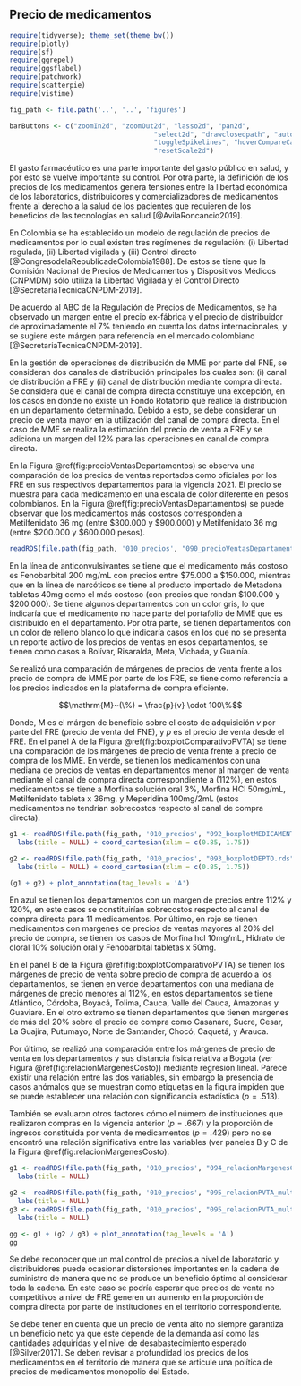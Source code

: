 ## Precio de medicamentos {#precioMedicamentos}

```r
require(tidyverse); theme_set(theme_bw())
require(plotly)
require(sf)
require(ggrepel)
require(ggsflabel)
require(patchwork)
require(scatterpie)
require(vistime)

fig_path <- file.path('..', '..', 'figures')

barButtons <- c("zoomIn2d", "zoomOut2d", "lasso2d", "pan2d", 
                                    "select2d", "drawclosedpath", "autoScale2d", "zoom2", 
                                    "toggleSpikelines", "hoverCompareCartesian", "hoverClosestCartesian", 
                                    "resetScale2d")
```

\maxdeadcycles=1000

El gasto farmacéutico es una parte importante del gasto público en salud, y por esto se vuelve importante su control. Por otra parte, la definición de los precios de los medicamentos genera tensiones entre la libertad económica de los laboratorios, distribuidores y comercializadores de medicamentos frente al derecho a la salud de los pacientes que requieren de los beneficios de las tecnologías en salud [@AvilaRoncancio2019].

En Colombia se ha establecido un modelo de regulación de precios de medicamentos por lo cual existen tres regímenes de regulación: (i) Libertad regulada, (ii) Libertad vigilada y (iii) Control directo [@CongresodelaRepublicadeColombia1988]. De estos se tiene que la Comisión Nacional de Precios de Medicamentos y Dispositivos Médicos (CNPMDM) sólo utiliza la Libertad Vigilada y el Control Directo [@SecretariaTecnicaCNPDM-2019].

De acuerdo al ABC de la Regulación de Precios de Medicamentos, se ha observado un margen entre el precio ex-fábrica y el precio de distribuidor de aproximadamente el 7\% teniendo en cuenta los datos internacionales, y se sugiere este márgen para referencia en el mercado colombiano [@SecretariaTecnicaCNPDM-2019].

En la gestión de operaciones de distribución de MME por parte del FNE, se consideran dos canales de distribución principales los cuales son: (i) canal de distribución a FRE y (ii) canal de distribución mediante compra directa. Se considera que el canal de compra directa constituye una excepción, en los casos en donde no existe un Fondo Rotatorio que realice la distribución en un departamento determinado. Debido a esto, se debe considerar un precio de venta mayor en la utilización del canal de compra directa. En el caso de MME se realiza la estimación del precio de venta a FRE y se adiciona un margen del 12\% para las operaciones en canal de compra directa.

En la Figura \@ref(fig:precioVentasDepartamentos) se observa una comparación de los precios de ventas reportados como oficiales por los FRE en sus respectivos departamentos para la vigencia 2021. El precio se muestra para cada medicamento en una escala de color diferente en pesos colombianos. En la Figura \@ref(fig:precioVentasDepartamentos) se puede observar que los medicamentos más costosos corresponden a Metilfenidato 36 mg (entre $\$300.000$ y $\$900.000$) y Metilfenidato 36 mg (entre $\$200.000$ y $\$600.000$ pesos).

```r
readRDS(file.path(fig_path, '010_precios', "090_precioVentasDepartamentos.rds"))
```

En la línea de anticonvulsivantes se tiene que el medicamento más costoso es Fenobarbital 200 mg/mL con precios entre $\$75.000$ a $\$150.000$, mientras que en la línea de narcóticos se tiene al producto importado de Metadona tabletas 40mg como el más costoso (con precios que rondan $\$100.000$ y $\$200.000$). Se tiene algunos departamentos con un color gris, lo que indicaría que el medicamento no hace parte del portafolio de MME que es distribuido en el departamento. Por otra parte, se tienen departamentos con un color de relleno blanco lo que indicaría casos en los que no se presenta un reporte activo de los precios de ventas en esos departamentos, se tienen como casos a Bolívar, Risaralda, Meta, Vichada, y Guainía. 

<!-- ```{r precioVentasDeptosVariacion, echo=FALSE, warning=FALSE, fig.cap='Márgen de ganancia de medicamentos en los FRE', fig.width=20, fig.height=15, fig.topcaption=TRUE, out.width="100%", fig.pos='t!'} -->
<!-- readRDS(file.path(fig_path, '010_precios', "091_precioVentasDeptosVariacion.rds")) -->
<!-- ``` -->

Se realizó una comparación de márgenes de precios de venta frente a los precio de compra de MME por parte de los FRE, se tiene como referencia a los precios indicados en la plataforma de compra eficiente. 

$$\mathrm{M}~(\%) = \frac{p}{v} \cdot 100\%$$

Donde, $\mathrm{M}$ es el márgen de beneficio sobre el costo de adquisición $v$ por parte del FRE (precio de venta del FNE), y $p$ es el precio de venta desde el FRE. En el panel A de la Figura \@ref(fig:boxplotComparativoPVTA) se tiene una comparación de los márgenes de precio de venta frente a precio de compra de los MME. En verde, se tienen los medicamentos con una mediana de precios de ventas en departamentos menor al margen de venta mediante el canal de compra directa correspondiente a (112\%), en estos medicamentos se tiene a Morfina solución oral 3\%, Morfina HCl 50mg/mL, Metilfenidato tableta x 36mg, y Meperidina 100mg/2mL (estos medicamentos no tendrían sobrecostos respecto al canal de compra directa).

```r
g1 <- readRDS(file.path(fig_path, '010_precios', "092_boxplotMEDICAMENTO.rds")) + 
  labs(title = NULL) + coord_cartesian(xlim = c(0.85, 1.75))

g2 <- readRDS(file.path(fig_path, '010_precios', "093_boxplotDEPTO.rds")) + 
  labs(title = NULL) + coord_cartesian(xlim = c(0.85, 1.75))

(g1 + g2) + plot_annotation(tag_levels = 'A') 
```

En azul se tienen los departamentos con un margen de precios entre 112\% y 120\%, en este casos se constituirían sobrecostos respecto al canal de compra directa para 11 medicamentos. Por último, en rojo se tienen medicamentos con margenes de precios de ventas mayores al 20\% del precio de compra, se tienen los casos de Morfina hcl 10mg/mL, Hidrato de cloral 10% solución oral y Fenobarbital tabletas x 50mg.  

En el panel B de la Figura \@ref(fig:boxplotComparativoPVTA) se tienen los márgenes de precio de venta sobre precio de compra de acuerdo a los departamentos, se tienen en verde departamentos con una mediana de márgenes de precio menores al 112\%, en estos departamentos se tiene Atlántico, Córdoba, Boyacá, Tolima, Cauca, Valle del Cauca, Amazonas y Guaviare. En el otro extremo se tienen departamentos que tienen margenes de más del 20\% sobre el precio de compra como Casanare, Sucre, Cesar, La Guajira, Putumayo, Norte de Santander, Chocó, Caquetá, y Arauca.  

Por último, se realizó una comparación entre los márgenes de precio de venta en los departamentos y sus distancia física relativa a Bogotá (ver Figura \@ref(fig:relacionMargenesCosto)) mediante regresión lineal. Parece existir una relación entre las dos variables, sin embargo la presencia de casos anómalos que se muestran como etiquetas en la figura impiden que se puede establecer una relación con significancia estadística ($p = .513$).

También se evaluaron otros factores cómo el número de instituciones que realizaron compras en la vigencia anterior ($p = .667$) y la proporción de ingresos constituida por venta de medicamentos ($p = .429$) pero no se encontró una relación significativa entre las variables (ver paneles B y C de la Figura \@ref(fig:relacionMargenesCosto).

```r

g1 <- readRDS(file.path(fig_path, '010_precios', "094_relacionMargenesCosto.rds")) + 
  labs(title = NULL)

g2 <- readRDS(file.path(fig_path, '010_precios', "095_relacionPVTA_multireg_1.rds")) + 
  labs(title = NULL)
g3 <- readRDS(file.path(fig_path, '010_precios', "095_relacionPVTA_multireg_2.rds")) + 
  labs(title = NULL)

gg <- g1 + (g2 / g3) + plot_annotation(tag_levels = 'A')
gg
```

Se debe reconocer que un mal control de precios a nivel de laboratorio y distribuidores puede ocasionar distorsiones importantes en la cadena de suministro de manera que no se produce un beneficio óptimo al considerar toda la cadena. En este caso se podría esperar que precios de venta no competitivos a nivel de FRE generen un aumento en la proporción de compra directa por parte de instituciones en el territorio correspondiente. 

Se debe tener en cuenta que un precio de venta alto no siempre garantiza un beneficio neto ya que este depende de la demanda así como las cantidades adquiridas y el nivel de desabastecimiento esperado [@Silver2017]. Se deben revisar a profundidad los precios de los medicamentos en el territorio de manera que se articule una política de precios de medicamentos monopolio del Estado.  


